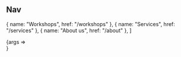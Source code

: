 


<Meta title="Components/Nav" />

## Nav

  {
    name: "Workshops",
    href: "/workshops"
  },
  {
    name: "Services",
    href: "/services"
  },
  {
    name: "About us",
    href: "/about"
  },
]

<Preview>
  <Story name="Default" args={{items: navItems}}>
    {args => <Nav {...args}/>}
  </Story>
</Preview>
